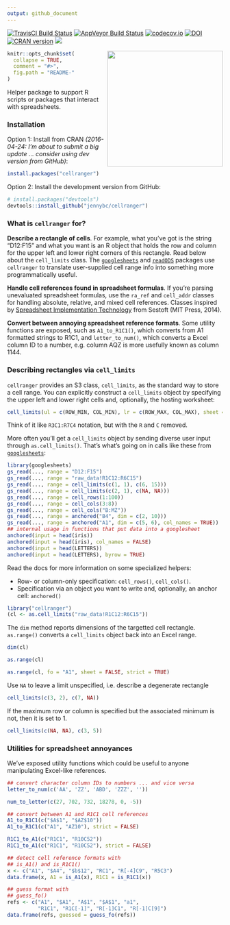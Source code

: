 ```yaml
---
output: github_document
---
```


<!-- README.md is generated from README.Rmd. Please edit that file -->

 [![TravisCI Build Status](https://travis-ci.org/jennybc/cellranger.svg?branch=master)](https://travis-ci.org/jennybc/cellranger)
 [![AppVeyor Build Status](https://ci.appveyor.com/api/projects/status/github/jennybc/cellranger?branch=master&svg=true)](https://ci.appveyor.com/project/jennybc/cellranger)
 [![codecov.io](https://codecov.io/github/jennybc/cellranger/coverage.svg?branch=master)](https://codecov.io/github/jennybc/cellranger?branch=master) [![DOI](https://zenodo.org/badge/16122/jennybc/cellranger.svg)](http://dx.doi.org/10.5281/zenodo.21970) [![CRAN version](http://www.r-pkg.org/badges/version/cellranger)](https://cran.r-project.org/web/packages/cellranger/index.html)
 ![](http://cranlogs.r-pkg.org/badges/grand-total/cellranger)

<img src="http://i.imgur.com/RJJy15I.jpg" width="270" align="right" />

```r
knitr::opts_chunk$set(
  collapse = TRUE,
  comment = "#>",
  fig.path = "README-"
)
```

Helper package to support R scripts or packages that interact with spreadsheets.

### Installation

Option 1: Install from CRAN *(2016-04-24: I'm about to submit a big update ... consider using dev version from GitHub)*:

```r
install.packages("cellranger")
```

Option 2: Install the development version from GitHub:

```r
# install.packages("devtools")
devtools::install_github("jennybc/cellranger")
```

### What is `cellranger` for?

**Describe a rectangle of cells**. For example, what you've got is the string "D12:F15" and what you want is an R object that holds the row and column for the upper left and lower right corners of this rectangle. Read below about the `cell_limits` class. The [`googlesheets`](https://github.com/jennybc/googlesheets) and [`readODS`](https://github.com/chainsawriot/readODS) packages use `cellranger` to translate user-supplied cell range info into something more programmatically useful.

**Handle cell references found in spreadsheet formulas**. If you're parsing unevaluated spreadsheet formulas, use the `ra_ref` and `cell_addr` classes for handling absolute, relative, and mixed cell references. Classes inspired by [Spreadsheet Implementation Technology](https://mitpress.mit.edu/books/spreadsheet-implementation-technology) from Sestoft (MIT Press, 2014).

**Convert between annoying spreadsheet reference formats**. Some utility functions are exposed, such as `A1_to_R1C1()`, which converts from A1 formatted strings to R1C1, and `letter_to_num()`, which converts a Excel column ID to a number, e.g. column AQZ is more usefully known as column 1144.

### Describing rectangles via `cell_limits`

`cellranger` provides an S3 class, `cell_limits`, as the standard way to store a cell range. You can explicitly construct a `cell_limits` object by specifying the upper left and lower right cells and, optionally, the hosting worksheet:

```r
cell_limits(ul = c(ROW_MIN, COL_MIN), lr = c(ROW_MAX, COL_MAX), sheet = "SHEET")
```

Think of it like `R3C1:R7C4` notation, but with the `R` and `C` removed.

More often you'll get a `cell_limits` object by sending diverse user input through `as.cell_limits()`. That's what's going on in calls like these from [`googlesheets`](https://github.com/jennybc/googlesheets):

```r
library(googlesheets)
gs_read(..., range = "D12:F15")
gs_read(..., range = "raw_data!R1C12:R6C15")
gs_read(..., range = cell_limits(c(1, 1), c(6, 15)))
gs_read(..., range = cell_limits(c(2, 1), c(NA, NA)))
gs_read(..., range = cell_rows(1:100))
gs_read(..., range = cell_cols(3:8))
gs_read(..., range = cell_cols("B:MZ"))
gs_read(..., range = anchored("B4", dim = c(2, 10)))
gs_read(..., range = anchored("A1", dim = c(5, 6), col_names = TRUE))
## internal usage in functions that put data into a googlesheet
anchored(input = head(iris))
anchored(input = head(iris), col_names = FALSE)
anchored(input = head(LETTERS))
anchored(input = head(LETTERS), byrow = TRUE)
```

Read the docs for more information on some specialized helpers:

  * Row- or column-only specification: `cell_rows()`, `cell_cols()`.
  * Specification via an object you want to write and, optionally, an anchor cell: `anchored()`

```r
library("cellranger")
(cl <- as.cell_limits("raw_data!R1C12:R6C15"))
```

The `dim` method reports dimensions of the targetted cell rectangle. `as.range()` converts a `cell_limits` object back into an Excel range.

```r
dim(cl)

as.range(cl)

as.range(cl, fo = "A1", sheet = FALSE, strict = TRUE)
```

Use `NA` to leave a limit unspecified, i.e. describe a degenerate rectangle

```r
cell_limits(c(3, 2), c(7, NA))
```

If the maximum row or column is specified but the associated minimum is not, then it is set to 1.

```r
cell_limits(c(NA, NA), c(3, 5))
```

### Utilities for spreadsheet annoyances

We've exposed utility functions which could be useful to anyone manipulating Excel-like references.

```r
## convert character column IDs to numbers ... and vice versa
letter_to_num(c('AA', 'ZZ', 'ABD', 'ZZZ', ''))

num_to_letter(c(27, 702, 732, 18278, 0, -5))

## convert between A1 and R1C1 cell references
A1_to_R1C1(c("$A$1", "$AZ$10"))
A1_to_R1C1(c("A1", "AZ10"), strict = FALSE)

R1C1_to_A1(c("R1C1", "R10C52"))
R1C1_to_A1(c("R1C1", "R10C52"), strict = FALSE)

## detect cell reference formats with
## is_A1() and is_R1C1()
x <- c("A1", "$A4", "$b$12", "RC1", "R[-4]C9", "R5C3")
data.frame(x, A1 = is_A1(x), R1C1 = is_R1C1(x))

## guess format with
## guess_fo()
refs <- c("A1", "$A1", "A$1", "$A$1", "a1",
          "R1C1", "R1C[-1]", "R[-1]C1", "R[-1]C[9]")
data.frame(refs, guessed = guess_fo(refs))
```
